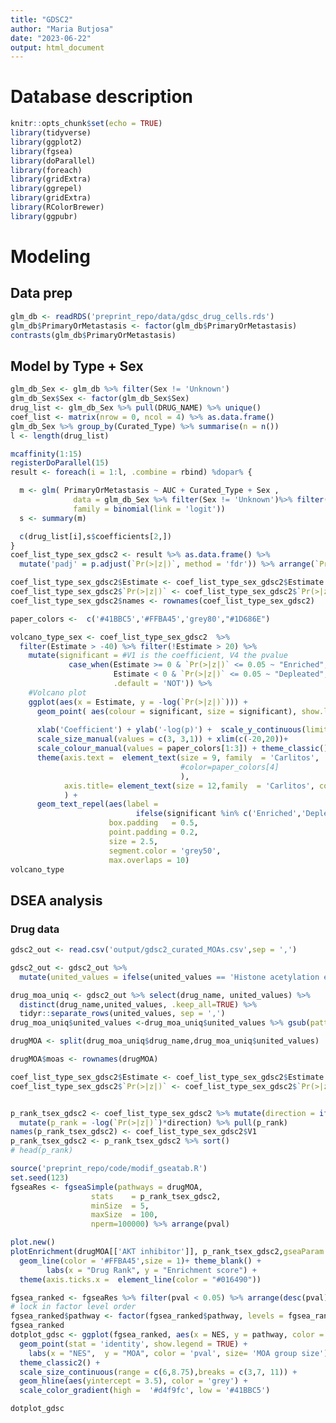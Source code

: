 ```yaml
---
title: "GDSC2"
author: "Maria Butjosa"
date: "2023-06-22"
output: html_document
---
```


# Database description

```r
knitr::opts_chunk$set(echo = TRUE)
library(tidyverse)
library(ggplot2)
library(fgsea)
library(doParallel)
library(foreach)
library(gridExtra)
library(ggrepel)
library(gridExtra)
library(RColorBrewer)
library(ggpubr)
```

# Modeling

## Data prep

```r
glm_db <- readRDS('preprint_repo/data/gdsc_drug_cells.rds')
glm_db$PrimaryOrMetastasis <- factor(glm_db$PrimaryOrMetastasis)
contrasts(glm_db$PrimaryOrMetastasis)
```


## Model by Type + Sex

```r

glm_db_Sex <- glm_db %>% filter(Sex != 'Unknown')
glm_db_Sex$Sex <- factor(glm_db_Sex$Sex)
drug_list <- glm_db_Sex %>% pull(DRUG_NAME) %>% unique()
coef_list <- matrix(nrow = 0, ncol = 4) %>% as.data.frame()
glm_db_Sex %>% group_by(Curated_Type) %>% summarise(n = n())
l <- length(drug_list)

mcaffinity(1:15)
registerDoParallel(15)
result <- foreach(i = 1:l, .combine = rbind) %dopar% {

  m <- glm( PrimaryOrMetastasis ~ AUC + Curated_Type + Sex ,
              data = glm_db_Sex %>% filter(Sex != 'Unknown')%>% filter(DRUG_NAME == drug_list[i]),
              family = binomial(link = 'logit'))
  s <- summary(m)

  c(drug_list[i],s$coefficients[2,])
}
coef_list_type_sex_gdsc2 <- result %>% as.data.frame() %>% 
  mutate('padj' = p.adjust(`Pr(>|z|)`, method = 'fdr')) %>% arrange(`Pr(>|z|)`)

```





```r
coef_list_type_sex_gdsc2$Estimate <- coef_list_type_sex_gdsc2$Estimate %>% as.numeric()  
coef_list_type_sex_gdsc2$`Pr(>|z|)` <- coef_list_type_sex_gdsc2$`Pr(>|z|)` %>% as.numeric() 
coef_list_type_sex_gdsc2$names <- rownames(coef_list_type_sex_gdsc2)

paper_colors <-  c('#41BBC5','#FFBA45','grey80',"#1D686E")

volcano_type_sex <- coef_list_type_sex_gdsc2  %>% 
  filter(Estimate > -40) %>% filter(!Estimate > 20) %>% 
    mutate(significant = #V1 is the coefficient, V4 the pvalue
             case_when(Estimate >= 0 & `Pr(>|z|)` <= 0.05 ~ "Enriched",
                       Estimate < 0 & `Pr(>|z|)` <= 0.05 ~ "Depleated",
                       .default = 'NOT')) %>% 
    #Volcano plot
    ggplot(aes(x = Estimate, y = -log(`Pr(>|z|)`))) +
      geom_point( aes(colour = significant, size = significant), show.legend = FALSE) + 
     
      xlab('Coefficient') + ylab('-log(p)') +  scale_y_continuous(limits = c(0, NA))+
      scale_size_manual(values = c(3, 3,1)) + xlim(c(-20,20))+
      scale_colour_manual(values = paper_colors[1:3]) + theme_classic() +
      theme(axis.text =  element_text(size = 9, family  = 'Carlitos',
                                      #color=paper_colors[4]
                                      ),
            axis.title= element_text(size = 12,family  = 'Carlitos', colour = "grey30"),
            ) +
      geom_text_repel(aes(label = 
                            ifelse(significant %in% c('Enriched','Depleated'),as.character(V1),'')),
                      box.padding   = 0.5, 
                      point.padding = 0.2,
                      size = 2.5,
                      segment.color = 'grey50',
                      max.overlaps = 10)
volcano_type

```

## DSEA analysis

### Drug data 

```r
gdsc2_out <- read.csv('output/gdsc2_curated_MOAs.csv',sep = ',')
```

```r
gdsc2_out <- gdsc2_out %>% 
  mutate(united_values = ifelse(united_values == 'Histone acetylation effector','Histone deacetylase inhibitor',united_values))

```

```r

drug_moa_uniq <- gdsc2_out %>% select(drug_name, united_values) %>% 
  distinct(drug_name,united_values, .keep_all=TRUE) %>% 
  tidyr::separate_rows(united_values, sep = ',')
drug_moa_uniq$united_values <-drug_moa_uniq$united_values %>% gsub(pattern = '^ ', replacement = '')%>% as.factor()

drugMOA <- split(drug_moa_uniq$drug_name,drug_moa_uniq$united_values)

drugMOA$moas <- rownames(drugMOA)
```


```r

coef_list_type_sex_gdsc2$Estimate <- coef_list_type_sex_gdsc2$Estimate %>% as.numeric()  
coef_list_type_sex_gdsc2$`Pr(>|z|)` <- coef_list_type_sex_gdsc2$`Pr(>|z|)` %>% as.numeric() 


p_rank_tsex_gdsc2 <- coef_list_type_sex_gdsc2 %>% mutate(direction = ifelse(Estimate <0, -1,1)) %>% 
  mutate(p_rank = -log(`Pr(>|z|)`)*direction) %>% pull(p_rank)
names(p_rank_tsex_gdsc2) <- coef_list_type_sex_gdsc2$V1
p_rank_tsex_gdsc2 <- p_rank_tsex_gdsc2 %>% sort()
# head(p_rank)
```

```r
source('preprint_repo/code/modif_gseatab.R')
set.seed(123)
fgseaRes <- fgseaSimple(pathways = drugMOA, 
                  stats    = p_rank_tsex_gdsc2,
                  minSize  = 5,
                  maxSize  = 100,
                  nperm=100000) %>% arrange(pval)
```


```r

plot.new()
plotEnrichment(drugMOA[['AKT inhibitor']], p_rank_tsex_gdsc2,gseaParam = 1, ticksSize = 0.2) +
  geom_line(color = '#FFBA45',size = 1)+ theme_blank() + 
        labs(x = "Drug Rank", y = "Enrichment score") + 
  theme(axis.ticks.x =  element_line(color = "#016490"))

```


```r
fgsea_ranked <- fgseaRes %>% filter(pval < 0.05) %>% arrange(desc(pval))
# lock in factor level order
fgsea_ranked$pathway <- factor(fgsea_ranked$pathway, levels = fgsea_ranked$pathway)
fgsea_ranked
dotplot_gdsc <- ggplot(fgsea_ranked, aes(x = NES, y = pathway, color = pval, size = size)) +
  geom_point(stat = 'identity', show.legend = TRUE) +
    labs(x = "NES",  y = "MOA", color = 'pval', size= 'MOA group size')  + 
  theme_classic2() +
  scale_size_continuous(range = c(6,8.75),breaks = c(3,7, 11)) + 
  geom_hline(aes(yintercept = 3.5), color = 'grey') + 
  scale_color_gradient(high =  '#d4f9fc', low = '#41BBC5') 

dotplot_gdsc
```

